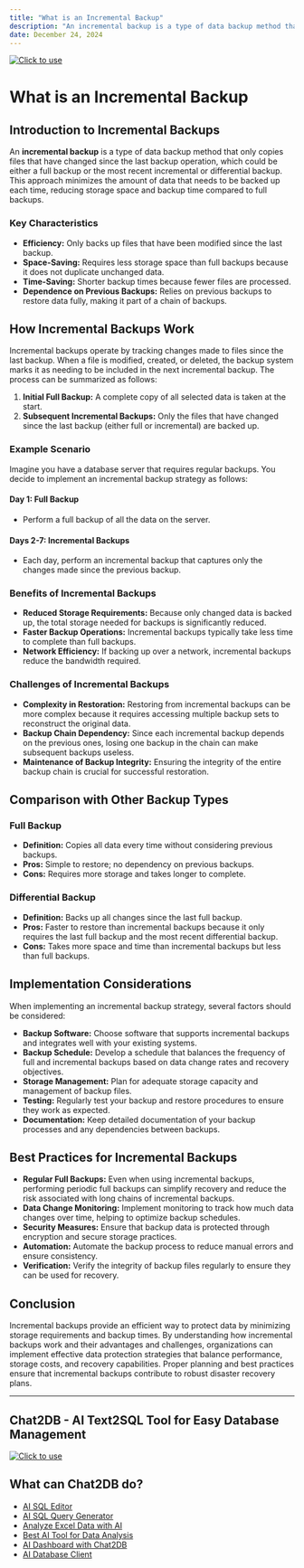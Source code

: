 ```yaml
---
title: "What is an Incremental Backup"
description: "An incremental backup is a type of data backup method that only copies files that have changed since the last backup operation, which could be either a full backup or the most recent incremental or differential backup."
date: December 24, 2024
---
```

[![Click to use](/image/blog/bg/chat2db1.png)](https://app.chat2db.ai/)
# What is an Incremental Backup

## Introduction to Incremental Backups

An **incremental backup** is a type of data backup method that only copies files that have changed since the last backup operation, which could be either a full backup or the most recent incremental or differential backup. This approach minimizes the amount of data that needs to be backed up each time, reducing storage space and backup time compared to full backups.

### Key Characteristics

- **Efficiency:** Only backs up files that have been modified since the last backup.
- **Space-Saving:** Requires less storage space than full backups because it does not duplicate unchanged data.
- **Time-Saving:** Shorter backup times because fewer files are processed.
- **Dependence on Previous Backups:** Relies on previous backups to restore data fully, making it part of a chain of backups.

## How Incremental Backups Work

Incremental backups operate by tracking changes made to files since the last backup. When a file is modified, created, or deleted, the backup system marks it as needing to be included in the next incremental backup. The process can be summarized as follows:

1. **Initial Full Backup:** A complete copy of all selected data is taken at the start.
2. **Subsequent Incremental Backups:** Only the files that have changed since the last backup (either full or incremental) are backed up.

### Example Scenario

Imagine you have a database server that requires regular backups. You decide to implement an incremental backup strategy as follows:

#### Day 1: Full Backup

- Perform a full backup of all the data on the server.

#### Days 2-7: Incremental Backups

- Each day, perform an incremental backup that captures only the changes made since the previous backup.

### Benefits of Incremental Backups

- **Reduced Storage Requirements:** Because only changed data is backed up, the total storage needed for backups is significantly reduced.
- **Faster Backup Operations:** Incremental backups typically take less time to complete than full backups.
- **Network Efficiency:** If backing up over a network, incremental backups reduce the bandwidth required.

### Challenges of Incremental Backups

- **Complexity in Restoration:** Restoring from incremental backups can be more complex because it requires accessing multiple backup sets to reconstruct the original data.
- **Backup Chain Dependency:** Since each incremental backup depends on the previous ones, losing one backup in the chain can make subsequent backups useless.
- **Maintenance of Backup Integrity:** Ensuring the integrity of the entire backup chain is crucial for successful restoration.

## Comparison with Other Backup Types

### Full Backup

- **Definition:** Copies all data every time without considering previous backups.
- **Pros:** Simple to restore; no dependency on previous backups.
- **Cons:** Requires more storage and takes longer to complete.

### Differential Backup

- **Definition:** Backs up all changes since the last full backup.
- **Pros:** Faster to restore than incremental backups because it only requires the last full backup and the most recent differential backup.
- **Cons:** Takes more space and time than incremental backups but less than full backups.

## Implementation Considerations

When implementing an incremental backup strategy, several factors should be considered:

- **Backup Software:** Choose software that supports incremental backups and integrates well with your existing systems.
- **Backup Schedule:** Develop a schedule that balances the frequency of full and incremental backups based on data change rates and recovery objectives.
- **Storage Management:** Plan for adequate storage capacity and management of backup files.
- **Testing:** Regularly test your backup and restore procedures to ensure they work as expected.
- **Documentation:** Keep detailed documentation of your backup processes and any dependencies between backups.

## Best Practices for Incremental Backups

- **Regular Full Backups:** Even when using incremental backups, performing periodic full backups can simplify recovery and reduce the risk associated with long chains of incremental backups.
- **Data Change Monitoring:** Implement monitoring to track how much data changes over time, helping to optimize backup schedules.
- **Security Measures:** Ensure that backup data is protected through encryption and secure storage practices.
- **Automation:** Automate the backup process to reduce manual errors and ensure consistency.
- **Verification:** Verify the integrity of backup files regularly to ensure they can be used for recovery.

## Conclusion

Incremental backups provide an efficient way to protect data by minimizing storage requirements and backup times. By understanding how incremental backups work and their advantages and challenges, organizations can implement effective data protection strategies that balance performance, storage costs, and recovery capabilities. Proper planning and best practices ensure that incremental backups contribute to robust disaster recovery plans.

---

## Chat2DB - AI Text2SQL Tool for Easy Database Management

[![Click to use](/image/blog/chat2db.png)](https://app.chat2db.ai/)

## What can Chat2DB do?

- [AI SQL Editor](https://chat2db.ai/feature/AI%20SQL%20Editor)
- [AI SQL Query Generator](https://chat2db.ai/feature/AI%20SQL%20Query%20Generator)
- [Analyze Excel Data with AI](https://chat2db.ai/feature/Analyze%20Excel%20Data%20with%20AI)
- [Best AI Tool for Data Analysis](https://chat2db.ai/feature/Best%20AI%20Tool%20for%20Data%20Analysis)
- [AI Dashboard with Chat2DB](https://chat2db.ai/feature/AI%20Dashboard%20with%20Chat2DB)
- [AI Database Client](https://chat2db.ai/feature/AI%20Database%20Client)
